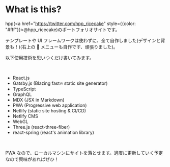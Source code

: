 # What is this?

hpp(<a href="https://twitter.com/hpp_ricecake" style={{color: "#fff"}}>@hpp_ricecake</a>)のポートフォリオサイトです。

テンプレートや UI フレームワークは使わずに、全て自作しました(デザインと背景も！)(右上の 🍔 メニューも自作です、頑張りました)。

以下使用技術を思いつくだけ書いてみます。

<br />

- React.js
- Gatsby.js (Blazing fast🔥 static site generator)
- TypeScript
- GraphQL
- MDX (JSX in Markdown)
- PWA (Progressive web application)
- Netlify (static site hosting & CI/CD)
- Netlify CMS
- WebGL
- Three.js (react-three-fiber)
- react-spring (react's animation library)

<br />

PWA なので、ローカルマシンにサイトを落とせます。適度に更新していく予定なので興味があればぜひ！
